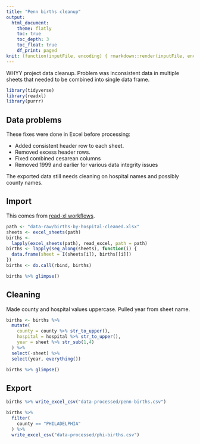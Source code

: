 ```yaml
---
title: "Penn births cleanup"
output:
  html_document:
    theme: flatly
    toc: true
    toc_depth: 3
    toc_float: true
    df_print: paged
knit: (function(inputFile, encoding) { rmarkdown::render(inputFile, encoding = encoding, output_dir = "docs") })
---
```


WHYY project data cleanup. Problem was inconsistent data in multiple sheets that needed to be combined into single data frame.

```r
library(tidyverse)
library(readxl)
library(purrr)
```

## Data problems

These fixes were done in Excel before processing:

- Added consistent header row to each sheet.
- Removed excess header rows.
- Fixed combined cesarean columns
- Removed 1999 and earlier for various data integrity issues

The exported data still needs cleaning on hospital names and possibly county names.

## Import

This comes from [read-xl workflows](https://readxl.tidyverse.org/articles/articles/readxl-workflows.html#concatenate-worksheets-into-one-data-frame-1).

```r
path <- "data-raw/births-by-hospital-cleaned.xlsx"
sheets <- excel_sheets(path)
births <-
  lapply(excel_sheets(path), read_excel, path = path)
births <- lapply(seq_along(sheets), function(i) {
  data.frame(sheet = I(sheets[i]), births[[i]])
})
births <- do.call(rbind, births)

births %>% glimpse()
```

## Cleaning

Made county and hospital values uppercase. Pulled year from sheet name.

```r
births <- births %>% 
  mutate(
    county = county %>% str_to_upper(),
    hospital = hospital %>% str_to_upper(),
    year = sheet %>% str_sub(1,4)
  ) %>% 
  select(-sheet) %>% 
  select(year, everything())

births %>% glimpse()
```

## Export

```r
births %>% write_excel_csv("data-processed/penn-births.csv")

births %>% 
  filter(
    county == "PHILADELPHIA"
  ) %>% 
  write_excel_csv("data-processed/phi-births.csv")
```

